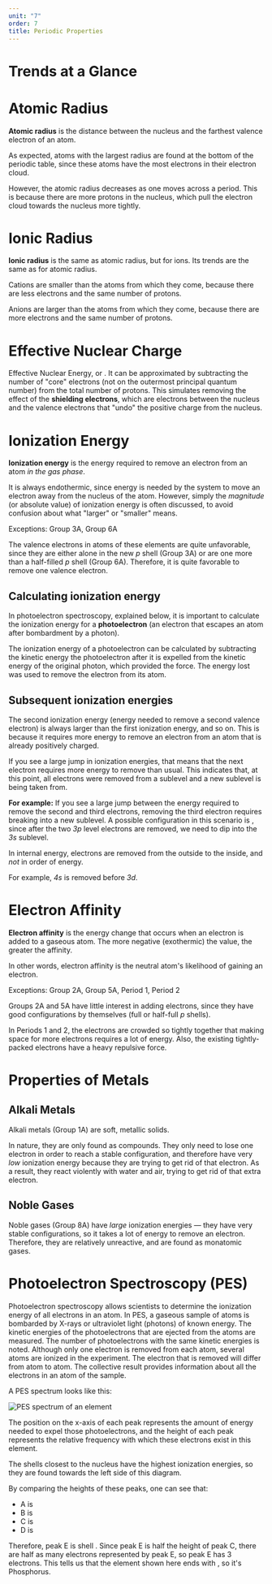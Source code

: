 ```yaml
---
unit: "7"
order: 7
title: Periodic Properties
---
```


# Trends at a Glance

<Table data={{
  "Property": [
    "Atomic Radius\n\nThe distance between the nucleus and the outermost electron.",
    "Effective Nuclear Charge\n\nThe attractive charge of nuclear protons acting on valence electrons.",
    "Ionization Energy\n\nThe energy required to remove an electron from an atom in the gas phase.",
    "Electron Affinity\n\nThe energy change accompanying the addition of an electron to a gaseous atom."
  ],
  "Across a Period": [
    "Decreases\n\nMore protons are added to the nucleus, which pull the electrons in with more force.",
    "Increases\n\nMore protons are added to the nucleus, while the number of repelling electrons in inner shells stays the same.",
    "Increases\n\nThe electrons are held more tightly (see effective nuclear charge), so they're harder to remove.",
    "Increases\n\nEffective nuclear charge increases, which increases pull towards electrons."
  ],
  "Down a Group": [
    "Increases\n\nNew energy levels are added, which are farther from the nucleus.",
    "Decreases slightly\n\nAlthough nuclear charge increases down a group, shielding from added electrons more than counters this effect.",
    "Decreases\n\nValence electrons are farther away from the nucleus, so they're less tightly held.",
    "Decreases\n\nThe electron cloud becomes larger, so new electrons are further from the nucleus and therefore pulled with less force."
  ]
}} />


# Atomic Radius

**Atomic radius** is the distance between the nucleus and the farthest valence electron of an atom. 

As expected, atoms with the largest radius are found at the bottom of the periodic table, since these atoms have the most electrons in their electron cloud. 

However, the atomic radius decreases as one moves across a period. This is because there are more protons in the nucleus, which pull the electron cloud towards the nucleus more tightly. 


# Ionic Radius

**Ionic radius** is the same as atomic radius, but for ions. Its trends are the same as for atomic radius. 

<Callout>
  Cations are smaller than the atoms from which they come, because there are less electrons and the same number of protons. 

  Anions are larger than the atoms from which they come, because there are more electrons and the same number of protons. 
</Callout>


# Effective Nuclear Charge

Effective Nuclear Energy, or <InlineMath text="Z_\text{eff}" />. It can be approximated by subtracting the number of "core" electrons (not on the outermost principal quantum number) from the total number of protons. This simulates removing the effect of the **shielding electrons**, which are electrons between the nucleus and the valence electrons that "undo" the positive charge from the nucleus. 


# Ionization Energy

**Ionization energy** is the energy required to remove an electron from an atom *in the gas phase*. 

It is always endothermic, since energy is needed by the system to move an electron away from the nucleus of the atom. However, simply the *magnitude* (or absolute value) of ionization energy is often discussed, to avoid confusion about what "larger" or "smaller" means. 

<Callout emoji="⚠️">
  Exceptions: Group 3A, Group 6A

  The valence electrons in atoms of these elements are quite unfavorable, since they are either alone in the new *p* shell (Group 3A) or are one more than a half-filled *p* shell (Group 6A). Therefore, it is quite favorable to remove one valence electron. 
</Callout>

## Calculating ionization energy

In photoelectron spectroscopy, explained below, it is important to calculate the ionization energy for a **photoelectron** (an electron that escapes an atom after bombardment by a photon). 

The ionization energy of a photoelectron can be calculated by subtracting the kinetic energy the photoelectron after it is expelled from the kinetic energy of the original photon, which provided the force. The energy lost was used to remove the electron from its atom. 

<Equation text="\text{IE} \ = \ \text{KE}_\text{photon} - \text{KE}_\text{electron}" />

## Subsequent ionization energies

The second ionization energy (energy needed to remove a second valence electron) is always larger than the first ionization energy, and so on. This is because it requires more energy to remove an electron from an atom that is already positively charged. 

If you see a large jump in ionization energies, that means that the next electron requires more energy to remove than usual. This indicates that, at this point, all electrons were removed from a sublevel and a new sublevel is being taken from. 

**For example:** If you see a large jump between the energy required to remove the second and third electrons, removing the third electron requires breaking into a new sublevel. A possible configuration in this scenario is <InlineMath text="1\text{s}^2 \ 2\text{s}^2 \ 2\text{p}^6 \ 3\text{s}^2 \ 3\text{p}^2" />, since after the two *3p* level electrons are removed, we need to dip into the *3s* sublevel.

<Callout emoji="👉">
  In internal energy, electrons are removed from the outside to the inside, and <em>not</em> in order of energy. 

  For example, *4s* is removed before *3d*. 
</Callout>


# Electron Affinity

**Electron affinity** is the energy change that occurs when an electron is added to a gaseous atom. The more negative (exothermic) the value, the greater the affinity. 

In other words, electron affinity is the neutral atom's likelihood of gaining an electron. 


<Callout emoji="⚠️">
  Exceptions: Group 2A, Group 5A, Period 1, Period 2

  Groups 2A and 5A have little interest in adding electrons, since they have good configurations by themselves (full or half-full *p* shells). 

  In Periods 1 and 2, the electrons are crowded so tightly together that making space for more electrons requires a lot of energy. Also, the existing tightly-packed electrons have a heavy repulsive force. 
</Callout>


# Properties of Metals

## Alkali Metals

Alkali metals (Group 1A) are soft, metallic solids. 

In nature, they are only found as compounds. They only need to lose one electron in order to reach a stable configuration, and therefore have very *low* ionization energy because they are trying to get rid of that electron. As a result, they react violently with water and air, trying to get rid of that extra electron. 

## Noble Gases

Noble gases (Group 8A) have *large* ionization energies — they have very stable configurations, so it takes a lot of energy to remove an electron. Therefore, they are relatively unreactive, and are found as monatomic gases. 


# Photoelectron Spectroscopy (PES)

Photoelectron spectroscopy allows scientists to determine the ionization energy of all electrons in an atom. In PES, a gaseous sample of atoms is bombarded by X-rays or ultraviolet light (photons) of known energy. The kinetic energies of the photoelectrons that are ejected from the atoms are measured. The number of photoelectrons with the same kinetic energies is noted. Although only one electron is removed from each atom, several atoms are ionized in the experiment. The electron that is removed will differ from atom to atom. The collective result provides information about all the electrons in an atom of the sample. 

A PES spectrum looks like this: 

![PES spectrum of an element](/assets/pes-spectrum.png)

The position on the x-axis of each peak represents the amount of energy needed to expel those photoelectrons, and the height of each peak represents the relative frequency with which these electrons exist in this element. 

The shells closest to the nucleus have the highest ionization energies, so they are found towards the left side of this diagram. 

By comparing the heights of these peaks, one can see that: 

* A is <InlineMath text="1\text{s}^2" />
* B is <InlineMath text="2\text{s}^2" />
* C is <InlineMath text="2\text{p}^6" />
* D is <InlineMath text="3\text{s}^2" />

Therefore, peak E is shell <InlineMath text="3\text{p}" />. Since peak E is half the height of peak C, there are half as many electrons represented by peak E, so peak E has 3 electrons. This tells us that the element shown here ends with <InlineMath text="3\text{p}^3" />, so it's Phosphorus. 